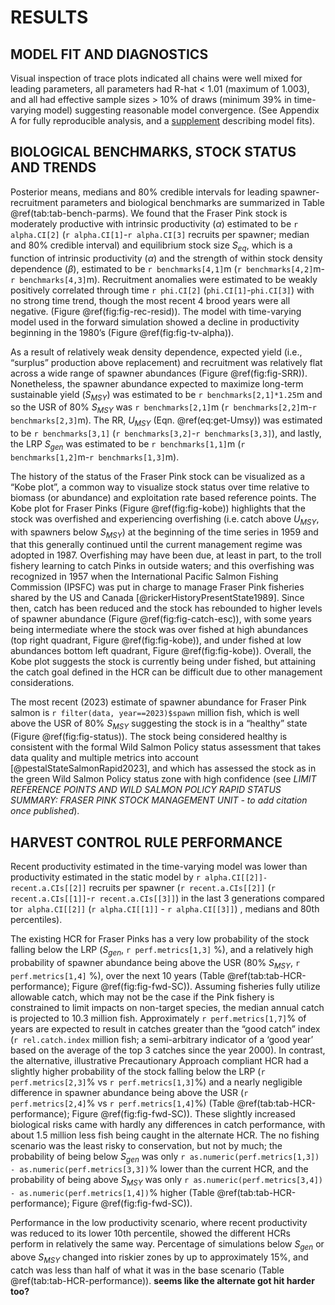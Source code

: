 # RESULTS  

## MODEL FIT AND DIAGNOSTICS  
Visual inspection of trace plots indicated all chains were well mixed for leading parameters, all parameters had R-hat < 1.01 (maximum of 1.003), and all had effective sample sizes > 10% of draws (minimum 39% in time-varying model) suggesting reasonable model convergence. 
(See Appendix A for fully reproducible analysis, and a [supplement](https://pacific-salmon-assess.github.io/FR-PK-ResDoc/Supplement-model-check.html) describing model fits).  

## BIOLOGICAL BENCHMARKS, STOCK STATUS AND TRENDS  

Posterior means, medians and 80% credible intervals for leading spawner-recruitment parameters and biological benchmarks are summarized in Table \@ref(tab:tab-bench-parms). 
We found that the Fraser Pink stock is moderately productive with intrinsic productivity ($\alpha$) estimated to be `r alpha.CI[2]` (`r alpha.CI[1]`-`r alpha.CI[3]` recruits per spawner; median and 80% credible interval) and equilibrium stock size $S_{eq}$, which is a function of intrinsic productivity ($\alpha$) and the strength of within stock density dependence ($\beta$), estimated to be `r benchmarks[4,1]`m (`r benchmarks[4,2]`m-`r benchmarks[4,3]`m). 
Recruitment anomalies were estimated to be weakly positively correlated through time `r phi.CI[2]` (`phi.CI[1]`-`phi.CI[3]`) with no strong time trend, though the most recent 4 brood years were all negative. (Figure \@ref(fig:fig-rec-resid)). 
The model with time-varying model used in the forward simulation showed a decline in productivity beginning in the 1980's (Figure \@ref(fig:fig-tv-alpha)).  

As a result of relatively weak density dependence, expected yield (i.e., “surplus” production above replacement) and recruitment was relatively flat across a wide range of spawner abundances (Figure \@ref(fig:fig-SRR)).
Nonetheless, the spawner abundance expected to maximize long-term sustainable yield ($S_{MSY}$) was estimated to be `r benchmarks[2,1]*1.25`m and so the USR of 80% $S_{MSY}$ was `r benchmarks[2,1]`m (`r benchmarks[2,2]`m-`r benchmarks[2,3]`m). The RR, $U_{MSY}$ (Eqn. \@ref(eq:get-Umsy)) was estimated to be `r benchmarks[3,1]` (`r benchmarks[3,2]`-`r benchmarks[3,3]`), and lastly, the LRP $S_{gen}$ was estimated to be `r benchmarks[1,1]`m (`r benchmarks[1,2]`m-`r benchmarks[1,3]`m).  

The history of the status of the Fraser Pink stock can be visualized as a “Kobe plot”, a common way to visualize stock status over time relative to biomass (or abundance) and exploitation rate based reference points. 
The Kobe plot for Fraser Pinks (Figure \@ref(fig:fig-kobe)) highlights that the stock was overfished and experiencing overfishing (i.e. catch above $U_{MSY}$, with spawners below $S_{MSY}$) at the beginning of the time series in 1959 and that this generally continued until the current management regime was adopted in 1987. 
Overfishing may have been due, at least in part, to the troll fishery learning to catch Pinks in outside waters; and this overfishing was recognized in 1957 when the International Pacific Salmon Fishing Commission (IPSFC) was put in charge to manage Fraser Pink fisheries shared by the US and Canada [@rickerHistoryPresentState1989]. 
Since then, catch has been reduced and the stock has rebounded to higher levels of spawner abundance (Figure \@ref(fig:fig-catch-esc)), with some years being intermediate where the stock was over fished at high abundances (top right quadrant, Figure \@ref(fig:fig-kobe)), and under fished at low abundances bottom left quadrant, Figure \@ref(fig:fig-kobe)). 
Overall, the Kobe plot suggests the stock is currently being under fished, but attaining the catch goal defined in the HCR can be difficult due to other management considerations.  

The most recent (2023) estimate of spawner abundance for Fraser Pink salmon is `r filter(data, year==2023)$spawn` million fish, which is well above the USR of 80% $S_{MSY}$ suggesting the stock is in a “healthy” state (Figure \@ref(fig:fig-status)). 
The stock being considered healthy is consistent with the formal Wild Salmon Policy status assessment that takes data quality and multiple metrics into account [@pestalStateSalmonRapid2023], and which has assessed the stock as in the green Wild Salmon Policy status zone with high confidence (see *LIMIT REFERENCE POINTS AND WILD SALMON POLICY RAPID STATUS SUMMARY: FRASER PINK STOCK MANAGEMENT UNIT - to add citation once published*).  

## HARVEST CONTROL RULE PERFORMANCE  

Recent productivity estimated in the time-varying model was lower than productivity estimated in the static model by `r alpha.CI[[2]]-recent.a.CIs[[2]]` recruits per spawner (`r recent.a.CIs[[2]]` (`r recent.a.CIs[[1]]`-`r recent.a.CIs[[3]]`) in the last 3 generations compared to`r alpha.CI[[2]]` (`r alpha.CI[[1]]` - `r alpha.CI[[3]]`) , medians and 80th percentiles).  

The existing HCR for Fraser Pinks has a very low probability of the stock falling below the LRP ($S_{gen}$, `r perf.metrics[1,3]` %), and a relatively high probability of spawner abundance being above the USR (80% $S_{MSY}$, `r perf.metrics[1,4]` %), over the next 10 years (Table \@ref(tab:tab-HCR-performance); Figure \@ref(fig:fig-fwd-SC)). 
Assuming fisheries fully utilize allowable catch, which may not be the case if the Pink fishery is constrained to limit impacts on non-target species, the median annual catch is projected to 10.3 million fish. 
Approximately `r perf.metrics[1,7]`% of years are expected to result in catches greater than the "good catch" index (`r rel.catch.index` million fish; a semi-arbitrary indicator of a ‘good year’ based on the average of the top 3 catches since the year 2000). 
In contrast, the alternative, illustrative Precautionary Approach compliant HCR had a slightly higher probability of the stock falling below the LRP (`r perf.metrics[2,3]`% vs `r perf.metrics[1,3]`%) and a nearly negligible difference in spawner abundance being above the USR (`r perf.metrics[2,4]`% vs `r perf.metrics[1,4]`%) (Table \@ref(tab:tab-HCR-performance); Figure \@ref(fig:fig-fwd-SC)). 
These slightly increased biological risks came with hardly any differences in catch performance, with about 1.5 million less fish being caught in the alternate HCR. 
The no fishing scenario was the least risky to conservation, but not by much; the probability of being below $S_{gen}$ was only `r as.numeric(perf.metrics[1,3]) - as.numeric(perf.metrics[3,3])`% lower than the current HCR, and the probability of being above $S_{MSY}$ was only `r as.numeric(perf.metrics[3,4]) - as.numeric(perf.metrics[1,4])`% higher (Table \@ref(tab:tab-HCR-performance); Figure \@ref(fig:fig-fwd-SC)).  

Performance in the low productivity scenario, where recent productivity was reduced to its lower 10th percentile, showed the different HCRs perform in relatively the same way. 
Percentage of simulations below $S_{gen}$ or above $S_{MSY}$ changed into riskier zones by up to approximately 15%, and catch was less than half of what it was in the base scenario (Table \@ref(tab:tab-HCR-performance)). 
**seems like the alternate got hit harder too?**

